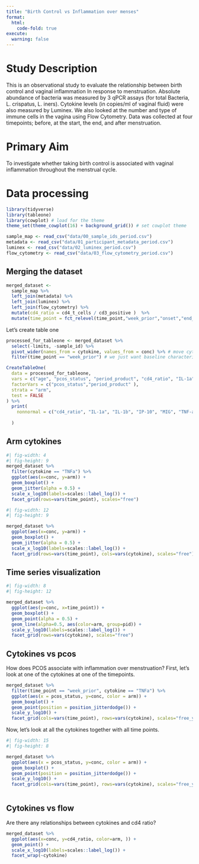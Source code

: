 ```yaml
---
title: "Birth Control vs Inflammation over menses"
format:
  html:
    code-fold: true
execute:
  warning: false
---
```



# Study Description

This is an observational study to evaluate the relationship between birth control and vaginal inflammation In response to menstruation. Absolute abundance of bacteria was measured by 3 qPCR assays (for total Bacteria, L. crispatus, L. iners). Cytokine levels (in copies/ml of vaginal fluid) were also measured by Luminex. We also looked at the number and type of immune cells in the vagina using Flow Cytometry. Data was collected at four timepoints; before, at the start, the end, and after menstruation.


# Primary Aim

To investigate whether taking birth control is associated with vaginal inflammation throughout the menstrual cycle.

# Data processing

```r
library(tidyverse)
library(tableone)
library(cowplot) # load for the theme
theme_set(theme_cowplot(16) + background_grid()) # set cowplot theme

sample_map <- read_csv("data/00_sample_ids_period.csv")
metadata <- read_csv("data/01_participant_metadata_period.csv")
luminex <- read_csv("data/02_luminex_period.csv")
flow_cytometry <- read_csv("data/03_flow_cytometry_period.csv")
```

## Merging the dataset

```r

merged_dataset <- 
  sample_map %>%
  left_join(metadata) %>%
  left_join(luminex) %>%
  left_join(flow_cytometry) %>%
  mutate(cd4_ratio = cd4_t_cells / cd3_positive )  %>%
  mutate(time_point = fct_relevel(time_point,"week_prior","onset","end_bleeding", "week_post"))

```


Let's create table one

```r
processed_for_tableone <- merged_dataset %>%
  select(-limits, -sample_id) %>%
  pivot_wider(names_from = cytokine, values_from = conc) %>% # move cytokine to wide
  filter(time_point == "week_prior") # we just want baseline characteristics for table 1

CreateTableOne(
  data = processed_for_tableone,
  vars = c("age", "pcos_status", "period_product", "cd4_ratio", "IL-1a", "IL-1b", "IP-10", "MIG", "TNF-a" ),
  factorVars = c("pcos_status","period_product" ),
  strata = "arm",
  test = FALSE
) %>%
  print(
    nonnormal = c("cd4_ratio", "IL-1a", "IL-1b", "IP-10", "MIG", "TNF-a"),
    
  )

```

## Arm cytokines


```r
#| fig-width: 4
#| fig-height: 9
merged_dataset %>%
  filter(cytokine == "TNFa") %>%
  ggplot(aes(x=conc, y=arm)) +
  geom_boxplot() +
  geom_jitter(alpha = 0.5) +
  scale_x_log10(labels=scales::label_log()) +
  facet_grid(rows=vars(time_point), scales="free")

```

```r
#| fig-width: 12
#| fig-height: 9

merged_dataset %>%
  ggplot(aes(x=conc, y=arm)) +
  geom_boxplot() +
  geom_jitter(alpha = 0.5) +
  scale_x_log10(labels=scales::label_log()) +
  facet_grid(rows=vars(time_point), cols=vars(cytokine), scales="free")
```


## Time series visualization


```r
#| fig-width: 8
#| fig-height: 12

merged_dataset %>%
  ggplot(aes(y=conc, x=time_point)) +
  geom_boxplot() +
  geom_point(alpha = 0.5) +
  geom_line(alpha=0.5, aes(color=arm, group=pid)) +
  scale_y_log10(labels=scales::label_log()) +
  facet_grid(rows=vars(cytokine), scales="free")

```

## Cytokines vs pcos

How does PCOS associate with inflammation over menstruation? First, let's look at one of the cytokines at one of the timepoints.

```r
merged_dataset %>%
  filter(time_point == "week_prior", cytokine == "TNFa") %>%
  ggplot(aes(x = pcos_status, y=conc, color = arm)) +
  geom_boxplot() +
  geom_point(position = position_jitterdodge()) +
  scale_y_log10() +
  facet_grid(cols=vars(time_point), rows=vars(cytokine), scales="free_y")
```

Now, let's look at all the cytokines together with all time points.

```r
#| fig-width: 15
#| fig-height: 8

merged_dataset %>%
  ggplot(aes(x = pcos_status, y=conc, color = arm)) +
  geom_boxplot() +
  geom_point(position = position_jitterdodge()) +
  scale_y_log10() +
  facet_grid(cols=vars(time_point), rows=vars(cytokine), scales="free_y")
  
```

## Cytokines vs flow

Are there any relationships between cytokines and cd4 ratio?


```r

merged_dataset %>%
  ggplot(aes(x=conc, y=cd4_ratio, color=arm, )) +
  geom_point() +
  scale_x_log10(labels=scales::label_log()) +
  facet_wrap(~cytokine)
```


